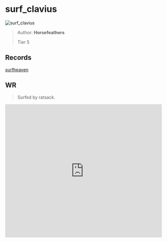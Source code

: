
# surf_clavius

![surf_clavius](https://raw.githubusercontent.com/Sayt123/SurfMapPics/Maps-and-bonuses/csgo/surf_clavius.jpg)

> Author: **Horsefeathers**
>
> Tier 5

## Records

[surfheaven](https://surfheaven.eu/map/surf_clavius)

## WR

> Surfed by ratsack.

<iframe
width="100%"
height="430"
src="https://www.youtube.com/embed/iJfO7IIebw4"
frameborder="0"
allow="accelerometer; autoplay; clipboard-write; encrypted-media; gyroscope; picture-in-picture"
allowFullScreen
/>

```md

[Surf Timer] - ratsack finished in 02:32:20 (WR -00:00:62). Improving by 00:02:20
[Surf Timer] - ratsack beat the map record! Rank: 1/202

Previous WR holder: Troflecopter


```
                
